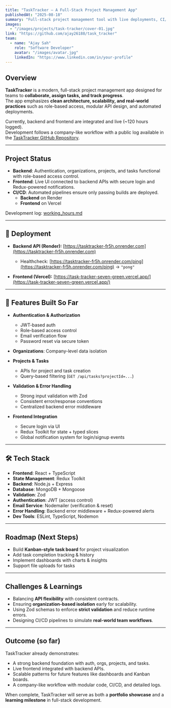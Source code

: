 ```yaml
---
title: "TaskTracker – A Full-Stack Project Management App"
publishedAt: "2025-08-18"
summary: "Full-stack project management tool with live deployments, CI/CD pipelines, and advanced authentication (email verification, password reset, role-based access)."
images:
  - "/images/projects/task-tracker/cover-01.jpg"
link: "https://github.com/ajay26188/task_tracker"
team:
  - name: "Ajay Sah"
    role: "Software Developer"
    avatar: "/images/avatar.jpg"
    linkedIn: "https://www.linkedin.com/in/your-profile"
---
```


## Overview

**TaskTracker** is a modern, full-stack project management app designed for teams to **collaborate, assign tasks, and track progress**.  
The app emphasizes **clean architecture, scalability, and real-world practices** such as role-based access, modular API design, and automated deployments.  

Currently, backend and frontend are integrated and live (~120 hours logged).  
Development follows a company-like workflow with a public log available in the [TaskTracker GitHub Repository](https://github.com/ajay26188/task_tracker).  

---

## Project Status

- **Backend**: Authentication, organizations, projects, and tasks functional with role-based access control.  
- **Frontend**: Live UI connected to backend APIs with secure login and Redux-powered notifications.  
- **CI/CD**: Automated pipelines ensure only passing builds are deployed.  
  - **Backend** on Render  
  - **Frontend** on Vercel  

Development log: [working_hours.md](./working_hours.md)

---

## 🚀 Deployment

- **Backend API (Render):** [https://tasktracker-fr5h.onrender.com](https://tasktracker-fr5h.onrender.com)  
  - Healthcheck: [https://tasktracker-fr5h.onrender.com/ping](https://tasktracker-fr5h.onrender.com/ping) → `"pong"`  

- **Frontend (Vercel):** [https://task-tracker-seven-green.vercel.app/](https://task-tracker-seven-green.vercel.app/)

---

## 🔧 Features Built So Far

- **Authentication & Authorization**  
  - JWT-based auth  
  - Role-based access control  
  - Email verification flow  
  - Password reset via secure token  

- **Organizations**: Company-level data isolation  

- **Projects & Tasks**  
  - APIs for project and task creation  
  - Query-based filtering (`GET /api/tasks?projectId=...`)  

- **Validation & Error Handling**  
  - Strong input validation with Zod  
  - Consistent error/response conventions  
  - Centralized backend error middleware  

- **Frontend Integration**  
  - Secure login via UI  
  - Redux Toolkit for state + typed slices  
  - Global notification system for login/signup events  

---

## 🛠️ Tech Stack

- **Frontend**: React + TypeScript  
- **State Management**: Redux Toolkit  
- **Backend**: Node.js + Express  
- **Database**: MongoDB + Mongoose  
- **Validation**: Zod  
- **Authentication**: JWT (access control)  
- **Email Service**: Nodemailer (verification & reset)  
- **Error Handling**: Backend error middleware + Redux-powered alerts  
- **Dev Tools**: ESLint, TypeScript, Nodemon  

---

## Roadmap (Next Steps)

- Build **Kanban-style task board** for project visualization  
- Add task completion tracking & history  
- Implement dashboards with charts & insights  
- Support file uploads for tasks  

---

## Challenges & Learnings

- Balancing **API flexibility** with consistent contracts.  
- Ensuring **organization-based isolation** early for scalability.  
- Using Zod schemas to enforce **strict validation** and reduce runtime errors.  
- Designing CI/CD pipelines to simulate **real-world team workflows**.  

---

## Outcome (so far)

TaskTracker already demonstrates:  
- A strong backend foundation with auth, orgs, projects, and tasks.  
- Live frontend integrated with backend APIs.  
- Scalable patterns for future features like dashboards and Kanban boards.  
- A company-like workflow with modular code, CI/CD, and detailed logs.  

When complete, TaskTracker will serve as both a **portfolio showcase** and a **learning milestone** in full-stack development.  
